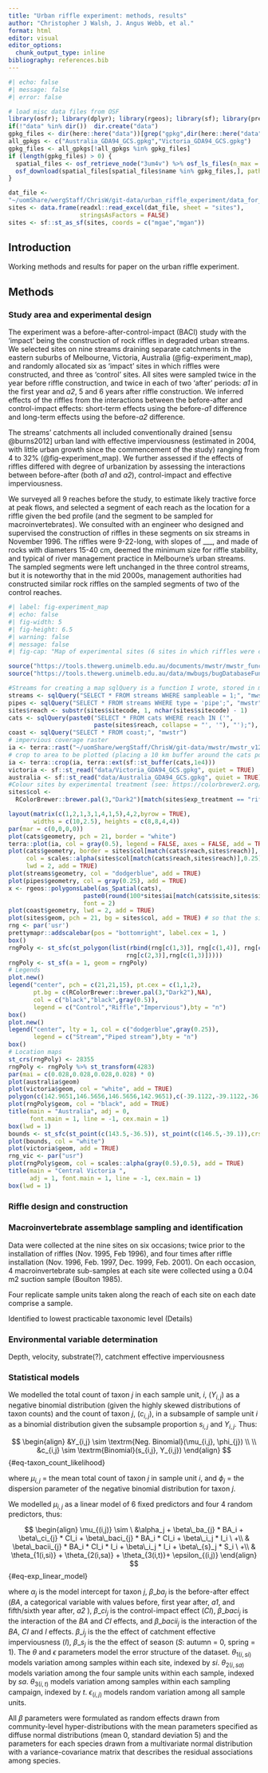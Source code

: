 ```yaml
---
title: "Urban riffle experiment: methods, results"
author: "Christopher J Walsh, J. Angus Webb, et al."
format: html
editor: visual
editor_options: 
  chunk_output_type: inline
bibliography: references.bib
---
```


```r
#| echo: false
#| message: false
#| error: false

# load misc data files from OSF
library(osfr); library(dplyr); library(rgeos); library(sf); library(prettymapr)
if(!"data" %in% dir())  dir.create("data")
gpkg_files <- dir(here::here("data"))[grep("gpkg",dir(here::here("data")))]
all_gpkgs <- c("Australia_GDA94_GCS.gpkg","Victoria_GDA94_GCS.gpkg")
gpkg_files <- all_gpkgs[!all_gpkgs %in% gpkg_files]
if (length(gpkg_files) > 0) {
  spatial_files <- osf_retrieve_node("3um4v") %>% osf_ls_files(n_max = 20)
  osf_download(spatial_files[spatial_files$name %in% gpkg_files,], path = "data")
}

dat_file <- 
"~/uomShare/wergStaff/ChrisW/git-data/urban_riffle_experiment/data_for_model.xlsx"
sites <- data.frame(readxl::read_excel(dat_file, sheet = "sites"), 
                    stringsAsFactors = FALSE)
sites <- sf::st_as_sf(sites, coords = c("mgae","mgan"))
```

## Introduction

Working methods and results for paper on the urban riffle experiment.

## Methods

### Study area and experimental design

The experiment was a before-after-control-impact (BACI) study with the 'impact' being the construction of rock riffles in degraded urban streams. We selected sites on nine streams draining separate catchments in the eastern suburbs of Melbourne, Victoria, Australia (@fig-experiment_map), and randomly allocated six as 'impact' sites in which riffles were constructed, and three as 'control' sites. All sites were sampled twice in the year before riffle construction, and twice in each of two 'after' periods: *a1* in the first year and *a2*, 5 and 6 years after riffle construction. We inferred effects of the riffles from the interactions between the before-after and control-impact effects: short-term effects using the before-*a1* difference and long-term effects using the before-*a2* difference.

The streams' catchments all included conventionally drained [sensu @burns2012] urban land with effective imperviousness (estimated in 2004, with little urban growth since the commencement of the study) ranging from 4 to 32% (@fig-experiment_map). We further assessed if the effects of riffles differed with degree of urbanization by assessing the interactions between before-after (both *a1* and *a2*), control-impact and effective imperviousness.

We surveyed all 9 reaches before the study, to estimate likely tractive force at peak flows, and selected a segment of each reach as the location for a riffle given the bed profile (and the segment to be sampled for macroinvertebrates). We consulted with an engineer who designed and supervised the construction of riffles in these segments on six streams in November 1996. The riffles were 9-22-long, with slopes of ___, and made of rocks with diameters 15-40 cm, deemed the minimum size for riffle stability, and typical of river management practice in Melbourne's urban streams. The sampled segments were left unchanged in the three control streams, but it is noteworthy that in the mid 2000s, management authorities had constructed similar rock riffles on the sampled segments of two of the control reaches.  


```r
#| label: fig-experiment_map
#| echo: false
#| fig-width: 5
#| fig-height: 6.5
#| warning: false
#| message: false
#| fig-cap: "Map of experimental sites (6 sites in which riffles were constructed and 3 control sites) and their catchments. The extent of impervious coverage (in 2004, gray basemap), piped sections of streams (dark grey stream lines), and the percentage effective imperviousness of each catchment indicate the range of urban impacts among the sites."

source("https://tools.thewerg.unimelb.edu.au/documents/mwstr/mwstr_functions.R")
source("https://tools.thewerg.unimelb.edu.au/data/mwbugs/bugDatabaseFunctions.R")

#Streams for creating a map sqlQuery is a function I wrote, stored in mwstr_functions.R, loaded above
streams <- sqlQuery("SELECT * FROM streams WHERE sampleable = 1;", "mwstr")
pipes <- sqlQuery("SELECT * FROM streams WHERE type = 'pipe';", "mwstr")
sites$reach <- substr(sites$sitecode, 1, nchar(sites$sitecode) - 1)
cats <- sqlQuery(paste0("SELECT * FROM cats WHERE reach IN ('",
                        paste(sites$reach, collapse = "', '"), "');"), "mwstr")
coast <- sqlQuery("SELECT * FROM coast;", "mwstr")
# impervious coverage raster
ia <- terra::rast("~/uomShare/wergStaff/ChrisW/git-data/mwstr/mwstr_v12_corrections/rasters_v13/r_imp_2004.tif")
# crop to area to be plotted (placing a 10 km buffer around the cats polygons)
ia <- terra::crop(ia, terra::ext(sf::st_buffer(cats,1e4)))
victoria <- sf::st_read("data/Victoria_GDA94_GCS.gpkg", quiet = TRUE)
australia <- sf::st_read("data/Australia_GDA94_GCS.gpkg", quiet = TRUE)
#Colour sites by experimental treatment (see: https://colorbrewer2.org/)
sites$col <- 
  RColorBrewer::brewer.pal(3,"Dark2")[match(sites$exp_treatment == "riffle",0:1)]

layout(matrix(c(1,2,1,3,1,4,1,5),4,2,byrow = TRUE), 
       widths = c(10,2.5), heights = c(8,8,4,4))
par(mar = c(0,0,0,0))
plot(cats$geometry, pch = 21, border = "white")
terra::plot(ia, col = gray(0.5), legend = FALSE, axes = FALSE, add = TRUE)
plot(cats$geometry, border = sites$col[match(cats$reach,sites$reach)], 
     col = scales::alpha(sites$col[match(cats$reach,sites$reach)],0.25),
     lwd = 2, add = TRUE)
plot(streams$geometry, col = "dodgerblue", add = TRUE)
plot(pipes$geometry, col = gray(0.25), add = TRUE)
x <- rgeos::polygonsLabel(as_Spatial(cats), 
                     paste0(round(100*sites$ai[match(cats$site,sites$site)]),"%"),
                     font = 2)
plot(coast$geometry, lwd = 2, add = TRUE)
plot(sites$geom, pch = 21, bg = sites$col, add = TRUE) # so that the sites are on top
rng <- par('usr')
prettymapr::addscalebar(pos = "bottomright", label.cex = 1, )
box()
rngPoly <- st_sfc(st_polygon(list(rbind(rng[c(1,3)], rng[c(1,4)], rng[c(2,4)], 
                                 rng[c(2,3)],rng[c(1,3)]))))
rngPoly <- st_sf(a = 1, geom = rngPoly)
# Legends
plot.new()
legend("center", pch = c(21,21,15), pt.cex = c(1,1,2), 
       pt.bg = c(RColorBrewer::brewer.pal(3,"Dark2"),NA),
       col = c("black","black",gray(0.5)),
       legend = c("Control","Riffle","Impervious"),bty = "n")
box()
plot.new()
legend("center", lty = 1, col = c("dodgerblue",gray(0.25)),
       legend = c("Stream","Piped stream"),bty = "n")
box()
# Location maps
st_crs(rngPoly) <- 28355
rngPoly <- rngPoly %>% st_transform(4283)
par(mai = c(0.028,0.028,0.028,0.028) * 0)
plot(australia$geom)
plot(victoria$geom, col = "white", add = TRUE)
polygon(c(142.9651,146.5656,146.5656,142.9651),c(-39.1122,-39.1122,-36.4374,-36.4374), col = scales::alpha(gray(0.5),0.5))
plot(rngPoly$geom, col = "black", add = TRUE)
title(main = "Australia", adj = 0, 
      font.main = 1, line = -1, cex.main = 1)
box(lwd = 1)
bounds <- st_sfc(st_point(c(143.5,-36.5)), st_point(c(146.5,-39.1)),crs=4283)
plot(bounds, col = "white")
plot(victoria$geom, add = TRUE)
rng_vic <- par("usr")
plot(rngPoly$geom, col = scales::alpha(gray(0.5),0.5), add = TRUE)
title(main = "Central Victoria ", 
      adj = 1, font.main = 1, line = -1, cex.main = 1)
box(lwd = 1)
```

### Riffle design and construction

### Macroinvertebrate assemblage sampling and identification

Data were collected at the nine sites on six occasions; twice prior to the installation of riffles (Nov. 1995, Feb 1996), and four times after riffle installation (Nov. 1996, Feb. 1997, Dec. 1999, Feb. 2001). On each occasion, 4 macroinvertebrate sub-samples at each site were collected using a 0.04 m2 suction sample (Boulton 1985).

Four replicate sample units taken along the reach of each site on each date comprise a sample.

Identified to lowest practicable taxonomic level (Details)

### Environmental variable determination

Depth, velocity, substrate(?), catchment effective imperviousness

### Statistical models

We modelled the total count of taxon *j* in each sample unit, *i*, ($Y_{i,j}$) as a negative binomial distribution (given the highly skewed distributions of taxon counts) and the count of taxon *j*, ($c_{i,j}$), in a subsample of sample unit *i* as a binomial distribution given the subsample proportion $s_{i,j}$ and $Y_{i,j}$. Thus:

$$
\begin{align}
&Y_{i,j} \sim \textrm{Neg. Binomial}(\mu_{i,j}, \phi_{j}) \\
\\
&c_{i,j} \sim \textrm{Binomial}(s_{i,j}, Y_{i,j})
\end{align}
$$ {#eq-taxon_count_likelihood}

where $\mu_{i,j}$ = the mean total count of taxon *j* in sample unit *i*, and $\phi_j$ = the dispersion parameter of the negative binomial distribution for taxon *j*.

We modelled $\mu_{i,j}$ as a linear model of 6 fixed predictors and four 4 random predictors, thus:

$$
\begin{align}
\mu_{(i,j)} \sim \ &\alpha_j + \beta\_ba_{j} * BA_i + \beta\_ci_{j} * CI_i  + \beta\_baci_{j} * BA_i * CI_i + \beta\_i_j * I_i \ +\\
& \beta\_bacii_{j} * BA_i * CI_i * I_i + \beta\_i_j * I_i + \beta\_{s}_j * S_i \ +\\
& \theta_{1(i,si)} + \theta_{2(i,sa)} + \theta_{3(i,t)}+ \epsilon_{(i,j)}
\end{align}
$$ {#eq-exp_linear_model}

where $\alpha_j$ is the model intercept for taxon *j*, $\beta\_ba_{j}$ is the before-after effect (*BA*, a categorical variable with values before, first year after, *a1*, and fifth/sixth year after, *a2* ), $\beta\_ci_{j}$ is the control-impact effect (*CI*), $\beta\_baci_{j}$ is the interaction of the *BA* and *CI* effects, and $\beta\_bacii_{j}$ is the interaction of the *BA*, *CI* and *I* effects. $\beta\_i_{j}$ is the the effect of catchment effective imperviousness (*I*), $\beta\_s_{j}$ is the the effect of season (*S*: autumn = 0, spring = 1). The $\theta$ and $\epsilon$ parameters model the error structure of the dataset. $\theta_{1(i,si)}$ models variation among samples within each site, indexed by *si*. $\theta_{2(i,sa)}$ models variation among the four sample units within each sample, indexed by *sa*. $\theta_{3(i,t)}$ models variation among samples within each sampling campaign, indexed by *t*. $\epsilon_{(i,j)}$ models random variation among all sample units.

All $\beta$ parameters were formulated as random effects drawn from community-level hyper-distributions with the mean parameters specified as diffuse normal distributions (mean 0, standard deviation 5) and the parameters for each species drawn from a multivariate normal distribution with a variance-covariance matrix that describes the residual associations among species.

<!--# There are full sets of L and U samples for trips 1-4. Could be worth exploring effects over the three sections, but for now, let's just stick with M samples.  -->
